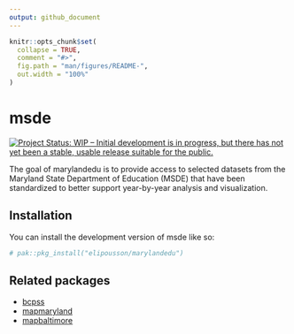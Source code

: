 ```yaml
---
output: github_document
---
```


<!-- README.md is generated from README.Rmd. Please edit that file -->

```r
knitr::opts_chunk$set(
  collapse = TRUE,
  comment = "#>",
  fig.path = "man/figures/README-",
  out.width = "100%"
)
```

# msde

<!-- badges: start -->
[![Project Status: WIP – Initial development is in progress, but there has not yet been a stable, usable release suitable for the public.](https://www.repostatus.org/badges/latest/wip.svg)](https://www.repostatus.org/#wip)
<!-- badges: end -->

The goal of marylandedu is to provide access to selected datasets from the Maryland State Department of Education (MSDE) that have been standardized to better support year-by-year analysis and visualization.

## Installation

You can install the development version of msde like so:

``` r
# pak::pkg_install("elipousson/marylandedu")
```

## Related packages

- [bcpss](https://github.com/elipousson/bcpss)
- [mapmaryland](https://github.com/elipousson/mapmaryland)
- [mapbaltimore](https://github.com/elipousson/mapbaltimore)
